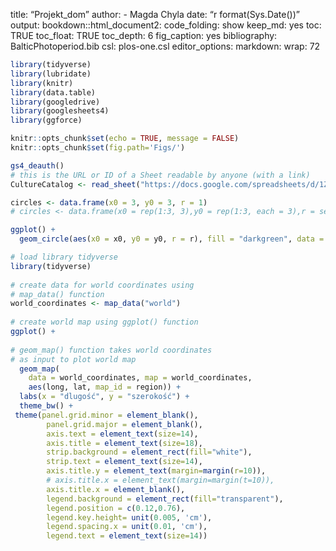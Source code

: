 title: "Projekt_dom"
author:
  - Magda Chyla
date: "r format(Sys.Date())"
output:
  bookdown::html_document2:
  code_folding: show
keep_md: yes
toc: TRUE
toc_float: TRUE
toc_depth: 6
fig_caption: yes
bibliography: BalticPhotoperiod.bib
csl: plos-one.csl
editor_options: 
  markdown: 
  wrap: 72


```r
library(tidyverse)
library(lubridate)
library(knitr)
library(data.table)
library(googledrive)
library(googlesheets4)
library(ggforce)
```


```r
knitr::opts_chunk$set(echo = TRUE, message = FALSE)
knitr::opts_chunk$set(fig.path='Figs/')
```






```r
gs4_deauth()
# this is the URL or ID of a Sheet readable by anyone (with a link)
CultureCatalog <- read_sheet("https://docs.google.com/spreadsheets/d/1ZXpwR7Gfto-uRzVdXzMpQF4frbrvMLH_IyLqonFZRSw/edit#gid=0")
```

```r
circles <- data.frame(x0 = 3, y0 = 3, r = 1)
# circles <- data.frame(x0 = rep(1:3, 3),y0 = rep(1:3, each = 3),r = seq(0.1, 1, length.out = 9))

ggplot() +
  geom_circle(aes(x0 = x0, y0 = y0, r = r), fill = "darkgreen", data = circles)
```






```r
# load library tidyverse 
library(tidyverse) 
  
# create data for world coordinates using  
# map_data() function 
world_coordinates <- map_data("world") 
  
# create world map using ggplot() function 
ggplot() + 
  
# geom_map() function takes world coordinates  
# as input to plot world map 
  geom_map( 
    data = world_coordinates, map = world_coordinates, 
    aes(long, lat, map_id = region)) +
  labs(x = "dlugość", y = "szerokość") +
  theme_bw() +
 theme(panel.grid.minor = element_blank(),
        panel.grid.major = element_blank(),
        axis.text = element_text(size=14),
        axis.title = element_text(size=18),
        strip.background = element_rect(fill="white"),
        strip.text = element_text(size=14),
        axis.title.y = element_text(margin=margin(r=10)),
        # axis.title.x = element_text(margin=margin(t=10)),
        axis.title.x = element_blank(),
        legend.background = element_rect(fill="transparent"),
        legend.position = c(0.12,0.76),
        legend.key.height= unit(0.005, 'cm'),
        legend.spacing.x = unit(0.01, 'cm'),
        legend.text = element_text(size=14))
```











```r

```

